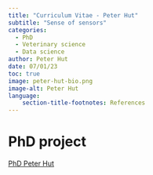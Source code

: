 ```yaml
---
title: "Curriculum Vitae - Peter Hut"
subtitle: "Sense of sensors"
categories:
  - PhD
  - Veterinary science
  - Data science
author: Peter Hut
date: 07/01/23
toc: true
image: peter-hut-bio.png
image-alt: Peter Hut
language: 
    section-title-footnotes: References
---
```


# PhD project

[PhD Peter Hut](/files/pdfs/peter-hut-phd.pdf)
